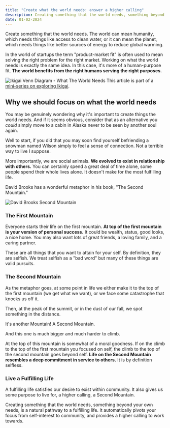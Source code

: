```yaml
---
title: "Create what the world needs: answer a higher calling"
description: Creating something that the world needs, something beyond your own needs, is a natural pathway to a fulfilling life.
date: 01-02-2024
---
```


Create something that the world needs.
The world can mean humanity, which needs things like access to clean water, or it can mean the planet, which needs things like better sources of energy to reduce global warming.

In the world of startups the term "product-market fit" is often used to mean solving the right problem for the right market.
Working on what the world needs is exactly the same idea.
In this case, it's more of a human-purpose fit.
**The world benefits from the right humans serving the right purposes.**

![Ikigai Venn Diagram - What The World Needs](/images/articles/ikigai-world-needs.png)
This article is part of a [mini-series on exploring Ikigai](/blog/finding-your-ikigai).


## Why we should focus on what the world needs

You may be genuinely wondering why it's important to create things the world needs.
And if it seems obvious, consider that as an alternative you _could_ simply move to a cabin in Alaska never to be seen by another soul again.

Well to start, if you did that you may soon find yourself befriending a snowman named Wilson simply to feel a sense of connection.
Not a terrible way to live I suppose.

More importantly, we are social animals.
**We evolved to exist in relationship with others.**
You can certainly spend a great deal of time alone, some people spend their whole lives alone.
It doesn't make for the most fulfilling life.

David Brooks has a wonderful metaphor in his book, "The Second Mountain."

![David Brooks Second Mountain](/images/articles/second-mountain.png)


### The First Mountain
Everyone starts their life on the first mountain.
**At top of the first mountain is your version of personal success.**
It could be wealth, status, good looks, a nice home.
You may also want lots of great friends, a loving family, and a caring partner.

These are all things that you want to attain for your self.
By definition, they are selfish.
We treat selfish as a "bad word" but many of these things are valid pursuits.


### The Second Mountain

As the metaphor goes, at some point in life we either make it to the top of the first mountain (we get what we want), or we face some catastrophe that knocks us off it.

Then, at the peak of the summit, or in the dust of our fall, we spot something in the distance.

It's another Mountain!
A Second Mountain.

And this one is much bigger and much harder to climb.

At the top of this mountain is somewhat of a moral goodness.
If on the climb to the top of the first mountain you focused on self, the climb to the top of the second mountain goes beyond self.
**Life on the Second Mountain resembles a deep commitment in service to others.**
It is by definition selfless.

### Live a Fulfilling Life

A fulfilling life satisfies our desire to exist within community.
It also gives us some purpose to live for, a higher calling, a Second Mountain.

Creating something that the world needs, something beyond your own needs, is a natural pathway to a fulfilling life.
It automatically pivots your focus from self-interest to community, and provides a higher calling to work towards.